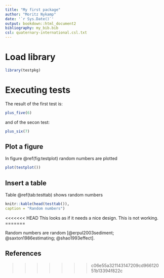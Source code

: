 ```yaml
---
title: "My first package"
author: "Moritz Nykamp"
date: '`r Sys.Date()`'
output: bookdown::html_document2
bibliography: my_bib.bib
csl: quaternary-international.csl.txt
---
```

# Load library
```r
library(testpkg)
```

# Executing tests
The result of the first test is:
```r
plus_five(6)
```
and of the secon test:
```r
plus_six(7)
```

## Plot a figure
In figure \@ref(fig:testplot) random numbers are plotted
```r
plot(testplot())
```

## Insert a table
Table \@ref(tab:testtab) shows random numbers
```r
knitr::kable(head(testtab()),
caption = "Random numbers")
```
<<<<<<< HEAD
This looks as if it needs a nice design.
This is not working.
=======

Random numbers are random [@erpul2003sediment; @saxton1986estimating; @shao1993effect].

## References
>>>>>>> c06e55a321143147209cd96612051b13394f822c
